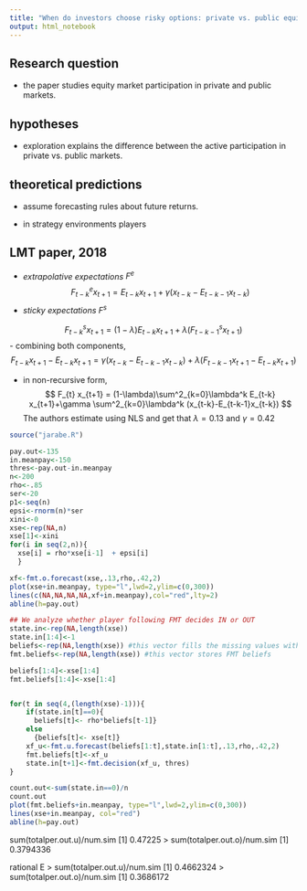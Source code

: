 ```yaml
---
title: "When do investors choose risky options: private vs. public equity? A laboratory experiment."
output: html_notebook
---
```


## Research question
- the paper studies equity market participation in private and public markets. 

## hypotheses 

- exploration explains the difference between the active participation in private vs. public markets. 

## theoretical predictions

- assume forecasting rules about future returns. 

- in strategy environments players 


## LMT paper, 2018
- *extrapolative expectations* $F^e$
$$
F^e_{t-k} x_{t+1} = E_{t-k} x_{t+1} + \gamma (x_{t-k}-E_{t-k-1} x_{t-k})
$$
- *sticky expectations* $F^s$

$$
F^s_{t-k} x_{t+1} = (1-\lambda) E_{t-k} x_{t+1} + \lambda (F^s_{t-k-1} x_{t+1})
$$
- combining both components, 
$$
F_{t-k} x_{t+1} - E_{t-k} x_{t+1}  = \gamma (x_{t-k}-E_{t-k-1} x_{t-k}) + \lambda (F_{t-k-1} x_{t+1} - E_{t-k} x_{t+1})
$$

- in non-recursive form, 
$$
F_{t} x_{t+1} = (1-\lambda)\sum^2_{k=0}\lambda^k E_{t-k} x_{t+1}+\gamma \sum^2_{k=0}\lambda^k (x_{t-k}-E_{t-k-1}x_{t-k})
$$
The authors estimate using NLS and get that $\lambda=0.13$ and $\gamma=0.42$

```r
source("jarabe.R")

pay.out<-135
in.meanpay<-150
thres<-pay.out-in.meanpay
n<-200
rho<-.85
ser<-20
p1<-seq(n)
epsi<-rnorm(n)*ser
xini<-0
xse<-rep(NA,n)
xse[1]<-xini
for(i in seq(2,n)){
  xse[i] = rho*xse[i-1]  + epsi[i]
  }

xf<-fmt.o.forecast(xse,.13,rho,.42,2)
plot(xse+in.meanpay, type="l",lwd=2,ylim=c(0,300))
lines(c(NA,NA,NA,NA,xf+in.meanpay),col="red",lty=2)
abline(h=pay.out)

## We analyze whether player following FMT decides IN or OUT
state.in<-rep(NA,length(xse))
state.in[1:4]<-1
beliefs<-rep(NA,length(xse)) #this vector fills the missing values with the RE belief 
fmt.beliefs<-rep(NA,length(xse)) #this vector stores FMT beliefs

beliefs[1:4]<-xse[1:4]
fmt.beliefs[1:4]<-xse[1:4]


for(t in seq(4,(length(xse)-1))){
    if(state.in[t]==0){
      beliefs[t]<- rho*beliefs[t-1]}
    else
      {beliefs[t]<- xse[t]}
    xf_u<-fmt.u.forecast(beliefs[1:t],state.in[1:t],.13,rho,.42,2)
    fmt.beliefs[t]<-xf_u
    state.in[t+1]<-fmt.decision(xf_u, thres)
}

count.out<-sum(state.in==0)/n
count.out
plot(fmt.beliefs+in.meanpay, type="l",lwd=2,ylim=c(0,300))
lines(xse+in.meanpay, col="red")
abline(h=pay.out)


```



sum(totalper.out.u)/num.sim
[1] 0.47225
> sum(totalper.out.o)/num.sim
[1] 0.3794336


rational E
> sum(totalper.out.u)/num.sim
[1] 0.4662324
> sum(totalper.out.o)/num.sim
[1] 0.3686172

